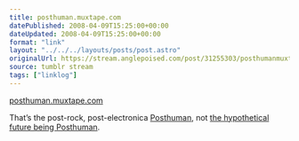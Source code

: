 ```yaml
---
title: posthuman.muxtape.com
datePublished: 2008-04-09T15:25:00+00:00
dateUpdated: 2008-04-09T15:25:00+00:00
format: "link"
layout: "../../../layouts/posts/post.astro"
originalUrl: https://stream.anglepoised.com/post/31255303/posthumanmuxtapecom
source: tumblr stream
tags: ["linklog"]
---
```


[posthuman.muxtape.com][1]

That&rsquo;s the post-rock, post-electronica <a href="http://www.myspace.com/posthumanmusic">Posthuman</a>, not <a href="http://en.wikipedia.org/wiki/Posthuman_(human_evolution)">the hypothetical future being Posthuman</a>.

[1]: http://posthuman.muxtape.com/
